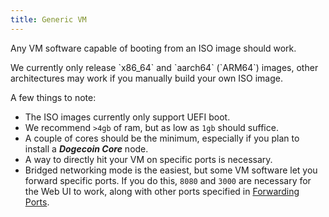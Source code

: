 ```yaml
---
title: Generic VM
---
```


Any VM software capable of booting from an ISO image should work.

<Callout>
We currently only release `x86_64` and `aarch64` (`ARM64`) images, other architectures may work if you manually build your own ISO image.
</Callout>

A few things to note:

- The ISO images currently only support UEFI boot.
- We recommend `>4gb` of ram, but as low as `1gb` should suffice.
- A couple of cores should be the minimum, especially if you plan to install a <b><i>Dogecoin Core</i></b> node.
- A way to directly hit your VM on specific ports is necessary.
- Bridged networking mode is the easiest, but some VM software let you forward specific ports. If you do this, `8080` and `3000` are necessary for the Web UI to work, along with other ports specified in [Forwarding Ports](/docs/usage/ports).
